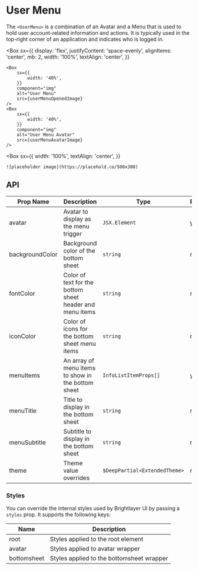 
# User Menu

The `<UserMenu>` is a combination of an Avatar and a Menu that is used to hold user account-related information and actions. It is typically used in the top-right corner of an application and indicates who is logged in.

<Box
    sx={{
        display: 'flex',
        justifyContent: 'space-evenly',
        alignItems: 'center',
        mb: 2,
        width: '100%',
        textAlign: 'center',
    }}
>
    <Box
        sx={{
            width: '40%',
        }}
        component="img"
        alt="User Menu"
        src={userMenuOpenedImage}
    />
    <Box
        sx={{
            width: '40%',
        }}
        component="img"
        alt="User Menu Avatar"
        src={userMenuAvatarImage}
    />
</Box>

<Box
    sx={{
        width: '100%',
        textAlign: 'center',
    }}
>
    ![placeholder image](https://placehold.co/500x300)
</Box>

## API

<Box>

| Prop Name       | Description                                              | Type                          | Required | Default                         |
| --------------- | -------------------------------------------------------- | ----------------------------- | -------- | ------------------------------- |
| avatar          | Avatar to display as the menu trigger                    | `JSX.Element`                 | yes      |                                 |
| backgroundColor | Background color of the bottom sheet                     | `string`                      | no       | `theme.colors.surface`          |
| fontColor       | Color of text for the bottom sheet header and menu items | `string`                      | no       |                                 |
| iconColor       | Color of icons for the bottom sheet menu items           | `string`                      | no       | `theme.colors.onSurfaceVariant` |
| menuItems       | An array of menu items to show in the bottom sheet       | `InfoListItemProps[]`         | yes      |                                 |
| menuTitle       | Title to display in the bottom sheet                     | `string`                      | no       |                                 |
| menuSubtitle    | Subtitle to display in the bottom sheet                  | `string`                      | no       |                                 |
| theme           | Theme value overrides                                    | `$DeepPartial<ExtendedTheme>` | no       |                                 |

</Box>

### Styles

You can override the internal styles used by Brightlayer UI by passing a `styles` prop. It supports the following keys:

<Box>

| Name        | Description                               |
| ----------- | ----------------------------------------- |
| root        | Styles applied to the root element        |
| avatar      | Styles applied to avatar wrapper          |
| bottomsheet | Styles applied to the bottomsheet wrapper |

</Box>
